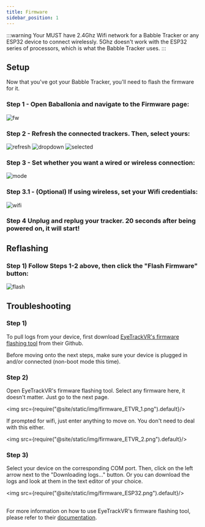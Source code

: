 ```yaml
---
title: Firmware
sidebar_position: 1
---
```


:::warning 
Your MUST have 2.4Ghz Wifi network for a Babble Tracker or any ESP32 device to connect wirelessly. 
5Ghz doesn't work with the ESP32 series of processors, which is what the Babble Tracker uses.
::: 


## Setup

Now that you've got your Babble Tracker, you'll need to flash the firmware for it.

### Step 1 - Open Baballonia and navigate to the Firmware page:

![fw](@site\static\img\avalonia\firmware\new\fw.png)

### Step 2 - Refresh the connected trackers. Then, select yours:

![refresh](@site\static\img\avalonia\firmware\new\refresh.png)
![dropdown](@site\static\img\avalonia\firmware\new\dropdown.png)
![selected](@site\static\img\avalonia\firmware\new\selected.png)

### Step 3 - Set whether you want a wired or wireless connection:

![mode](@site\static\img\avalonia\firmware\new\mode.png)

### Step 3.1 - (Optional) If using wireless, set your Wifi credentials:

![wifi](@site\static\img\avalonia\firmware\new\wifi.png)

### Step 4 Unplug and replug your tracker. 20 seconds after being powered on, it will start!

## Reflashing

### Step 1) Follow Steps 1-2 above, then click the "Flash Firmware" button:

![flash](@site\static\img\avalonia\firmware\new\flash.png)

## Troubleshooting

### Step 1)
To pull logs from your device, first download [EyeTrackVR's firmware flashing tool](https://github.com/EyeTrackVR/FirmwareFlashingTool/releases) from their Github. 

Before moving onto the next steps, make sure your device is plugged in and/or connected (non-boot mode this time).

### Step 2)
Open EyeTrackVR's firmware flashing tool. Select any firmware here, it doesn't matter. Just go to the next page. 

<img src={require("@site/static/img/firmware_ETVR_1.png").default}/>

If prompted for wifi, just enter anything to move on. You don't need to deal with this either.

<img src={require("@site/static/img/firmware_ETVR_2.png").default}/>

### Step 3)
Select your device on the corresponding COM port. Then, click on the left arrow next to the "Downloading logs..." button. Or you can download the logs and look at them in the text editor of your choice.

<img src={require("@site/static/img/firmware_ESP32.png").default}/>

##

For more information on how to use EyeTrackVR's firmware flashing tool, please refer to their [documentation](https://docs.eyetrackvr.dev/firmware_guide/flashing_tool).
